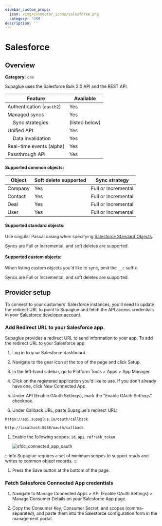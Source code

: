 ```yaml
---
sidebar_custom_props:
  icon: /img/connector_icons/salesforce.png
  category: 'CRM'
description: ''
---
```


# Salesforce

## Overview

**Category:** `crm`

Supaglue uses the Salesforce Bulk 2.0 API and the REST API.

| Feature                              | Available      |
| ------------------------------------ | -------------- |
| Authentication (`oauth2`)            | Yes            |
| Managed syncs                        | Yes            |
| &nbsp;&nbsp;&nbsp; Sync strategies   | (listed below) |
| Unified API                          | Yes            |
| &nbsp;&nbsp;&nbsp; Data invalidation | Yes            |
| Real-time events (alpha)             | Yes            |
| Passthrough API                      | Yes            |

#### Supported common objects:

| Object  | Soft delete supported | Sync strategy       |
| ------- | --------------------- | ------------------- |
| Company | Yes                   | Full or Incremental |
| Contact | Yes                   | Full or Incremental |
| Deal    | Yes                   | Full or Incremental |
| User    | Yes                   | Full or Incremental |

#### Supported standard objects:

Use singular Pascal casing when specifying [Salesforce Standard Objects](https://developer.salesforce.com/docs/atlas.en-us.object_reference.meta/object_reference/sforce_api_objects_list.htm).

Syncs are Full or Incremental, and soft deletes are supported.

#### Supported custom objects:

When listing custom objects you'd like to sync, omit the `__c` suffix.

Syncs are Full or Incremental, and soft deletes are supported.

## Provider setup


To connect to your customers' Salesforce instances, you'll need to update the redirect URL to point to Supaglue and fetch the API access credentials in your [Salesforce developer account](https://developer.salesforce.com).

### Add Redirect URL to your Salesforce app.

Supaglue provides a redirect URL to send information to your app. To add the redirect URL to your Salesforce app:

1. Log in to your Salesforce dashboard.

1. Navigate to the gear icon at the top of the page and click Setup.

1. In the left-hand sidebar, go to Platform Tools > Apps > App Manager.

1. Click on the registered application you'd like to use. If you don't already have one, click New Connected App.

1. Under API (Enable OAuth Settings), mark the "Enable OAuth Settings" checkbox.

1. Under Callback URL, paste Supaglue's redirect URL:

<Tabs>
<TabItem value="supaglue-cloud" label="Supaglue Cloud" default>

`https://api.supaglue.io/oauth/callback`

</TabItem>
<TabItem value="localhost" label="Localhost">

`http://localhost:8080/oauth/callback`

</TabItem>
</Tabs>

1. Enable the following scopes: `id`, `api`, `refresh_token`

   <BrowserWindow url="acmecorp.my.salesforce.com/app/mgmt/forceconnectedapp/forceAppEdit.apexp">

   ![sfdc_connected_app_oauth](/img/sfdc_connected_app_oauth.png 'sfdc connected app oauth')

   </BrowserWindow>

:::info
Supaglue requires a set of minimum scopes to support reads and writes to common object records.
:::

1. Press the Save button at the bottom of the page.

### Fetch Salesforce Connected App credentials

1. Navigate to Manage Connected Apps > API (Enable OAuth Settings) > Manage Consumer Details on your Salesforce App page.

1. Copy the Consumer Key, Consumer Secret, and scopes (comma-separated), and paste them into the Salesforce configuration form in the management portal.
